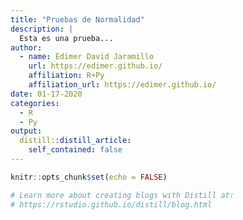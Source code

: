 ```yaml
---
title: "Pruebas de Normalidad"
description: |
  Esta es una prueba...
author:
  - name: Edimer David Jaramillo
    url: https://edimer.github.io/
    affiliation: R+Py
    affiliation_url: https://edimer.github.io/
date: 01-17-2020
categories:
  - R
  - Py
output:
  distill::distill_article:
    self_contained: false
---
```


```r
knitr::opts_chunk$set(echo = FALSE)

# Learn more about creating blogs with Distill at:
# https://rstudio.github.io/distill/blog.html

```



